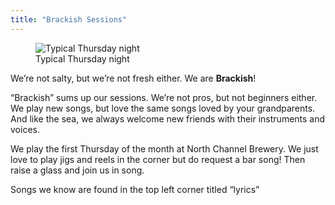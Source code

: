 ```yaml
---
title: "Brackish Sessions"
---
```

![Typical Thursday night](images/winter_jam.jpg)

We're not salty, but we're not fresh either. We are **Brackish**!

"Brackish" sums up our sessions. We're not pros, but not beginners either. We play new songs, but love the same songs loved by your grandparents. And like the sea, we always welcome new friends with their instruments and voices.

We play the first Thursday of the month at North Channel Brewery. We just love to play jigs and reels in the corner but do request a bar song! Then raise a glass and join us in song.

Songs we know are found in the top left corner titled "lyrics"




